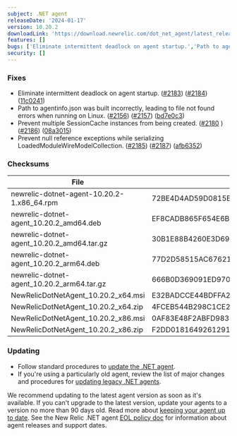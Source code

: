 ```yaml
---
subject: .NET agent
releaseDate: '2024-01-17'
version: 10.20.2
downloadLink: 'https://download.newrelic.com/dot_net_agent/latest_release'
features: []
bugs: ['Eliminate intermittent deadlock on agent startup.','Path to agentinfo.json was built incorrectly, leading to file not found errors when running on Linux.','Prevent multiple SessionCache instances from being created.','Prevent null reference exceptions while serializing LoadedModuleWireModelCollection.']
security: []
---
```


### Fixes

* Eliminate intermittent deadlock on agent startup. ([#2183](https://github.com/newrelic/newrelic-dotnet-agent/issues/2183)) ([#2184](https://github.com/newrelic/newrelic-dotnet-agent/issues/2184)) ([11c0241](https://github.com/newrelic/newrelic-dotnet-agent/commit/11c02417ebb3cf845083ffa0c22e7338d7f99691))
* Path to agentinfo.json was built incorrectly, leading to file not found errors when running on Linux. ([#2156](https://github.com/newrelic/newrelic-dotnet-agent/issues/2156)) ([#2157](https://github.com/newrelic/newrelic-dotnet-agent/issues/2157)) ([bd7e0c3](https://github.com/newrelic/newrelic-dotnet-agent/commit/bd7e0c3b95010c7f5be3a207959801c8f620870a))
* Prevent multiple SessionCache instances from being created. ([#2180](https://github.com/newrelic/newrelic-dotnet-agent/issues/2180) ) ([#2186](https://github.com/newrelic/newrelic-dotnet-agent/issues/2186)) ([08a3015](https://github.com/newrelic/newrelic-dotnet-agent/commit/08a301513ede5792320ff87891f033cc4ef23e4a))
* Prevent null reference exceptions while serializing LoadedModuleWireModelCollection. ([#2185](https://github.com/newrelic/newrelic-dotnet-agent/issues/2185)) ([#2187](https://github.com/newrelic/newrelic-dotnet-agent/issues/2187)) ([afb6352](https://github.com/newrelic/newrelic-dotnet-agent/commit/afb635290173badc48c48846bc9cafdcf63dedd9))

### Checksums
| File | SHA - 256  Hash |
| ---| ---|
| newrelic-dotnet-agent-10.20.2-1.x86_64.rpm | 72BE4D4AD59D0815E400235D9A73E1368DB4E54EA2E2FCF9A0DD6CB48D70948B |
| newrelic-dotnet-agent_10.20.2_amd64.deb | EF8CADB865F654E6BDA99E48F0D21BD438DBD9A3E6C09C819A776A4E8295B302 |
| newrelic-dotnet-agent_10.20.2_amd64.tar.gz | 30B1E88B4260E3D6990DD323C0C75FD325E1316FC2C2B83C801294A233E1292B |
| newrelic-dotnet-agent_10.20.2_arm64.deb | 77D2D58515AC6762143A7E5FA46F85B49A07408303B781B46D43438C4E0ADC2E |
| newrelic-dotnet-agent_10.20.2_arm64.tar.gz | 666B0D369091ED9703BCB33767A5546FE2D0CAB9FA87DB912A4B9A42AB15F563 |
| NewRelicDotNetAgent_10.20.2_x64.msi | E32BADCCE44BDFFA227459852B2718BE25E9B8FF6ECF2A9C81B6EAD3B5F5BBBD |
| NewRelicDotNetAgent_10.20.2_x64.zip | 4FCEB544B298C1CE2D9C2AAE709E197ACAB1513BCAAF4B022942071C6EE8E9F9 |
| NewRelicDotNetAgent_10.20.2_x86.msi | 0AF83E48F2ABFD9834E35CAB538171C81D30E10DDC0E094B660A512CBACB8EE0 |
| NewRelicDotNetAgent_10.20.2_x86.zip | F2DD01816492612912FA36D03D928ED83273871E22BB67D274F34F59492957E7 |


### Updating

* Follow standard procedures to [update the .NET agent](/docs/agents/net-agent/installation-configuration/update-net-agent).
* If you're using a particularly old agent, review the list of major changes and procedures for [updating legacy .NET agents](/docs/agents/net-agent/troubleshooting/upgrade-legacy-net-agents).

We recommend updating to the latest agent version as soon as it's available. If you can't upgrade to the latest version, update your agents to a version no more than 90 days old. Read more about [keeping your agent up to date](/docs/new-relic-solutions/new-relic-one/install-configure/update-new-relic-agent).
See the New Relic .NET agent [EOL policy doc](/docs/apm/agents/net-agent/getting-started/net-agent-eol-policy) for information about agent releases and support dates.
